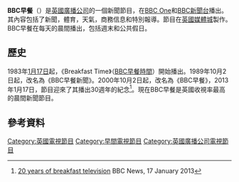 {{電視節目信息框
| 顏色       = BBC News
| 名稱       = BBC早餐<br/>{{lang|en|BBC Breakfast}}
| 原名       =
| 圖片       =
| 圖說       = 
| 類型       = 新聞節目
| 原創       =
| 發展       =
| 導演       =
| 主持       =
| 演出       =
| 配音       =
| 旁白       =
| 主題曲     =
| 片頭曲     =
| 片尾曲     =
| 作曲       =
| 國家       =
| 地區       = {{UK}}
| 語言       = [[英語|英語]]
| 季數       =
| 系列數     =
| 集數       =
| 每集列表   =
| 執行製片   =
| 製片人     = [[BBC新聞|BBC新聞]]
| 監製   =
| 副製片人   =
| 共同製片人 =
| 編審       =
| 剪輯       =
| 外景       =
| 機位       =
| 每集長     = 195分鐘（週日至週五）<br/>240分鐘（週六） 
| 頻道       =  
| 電視網     = [[英國廣播公司第一台|BBC第一台]]及[[BBC新聞台|BBC新聞台]]
| 電視臺     =
| 視頻制式   = {{lang|en|HDTV 1080i}}
| 音頻制式   = 立體聲
| 首播國家   = {{LDN}}
| 首播地區   = [[英國媒體城|英國媒體城]]
| 開始       = 1983年1月17日
| 結束       = 至今
| 晚於       = [[BBC早餐新聞|BBC早餐新聞]]
| 早於       =
| 相關劇集   =
| 中國大陸名稱 =
| 臺灣名稱     =
| 港澳名稱     =
| 馬新名稱     =
| 官方網站   = http://www.bbc.co.uk/breakfast
| imdb_id    =
| tv_com_id  =
}}
'''BBC早餐'''（{{lang-en|BBC Breakfast}}）是[[英國廣播公司|英國廣播公司]]的一個新聞節目，在[[BBC_One|BBC One]]和[[BBC新聞台|BBC新聞台]]播出。其內容包括了新聞，體育，天氣，商務信息和特別報導。節目在[[英國媒體城|英國媒體城]]製作。BBC早餐在每天的晨間播出，包括週末和公共假日。

==歷史==
1983年[[1月17日|1月17日]]起，《Breakfast Time》（[[BBC早餐時間|BBC早餐時間]]）開始播出。1989年10月2日起，改名為《BBC早餐新聞》。2000年10月2日起，改名為《BBC早餐》，2013年1月17日，節目迎來了其播出30週年的紀念<ref>[http://news.bbc.co.uk/1/hi/programmes/breakfast/2665859.stm 20 years of breakfast television] {{Wayback|url=http://news.bbc.co.uk/1/hi/programmes/breakfast/2665859.stm |date=20080107014426 }} BBC News, 17 January 2013</ref>。現在BBC早餐是英國收視率最高的晨間新聞節目。

==參考資料==
{{Reflist|30em}}

[[Category:英國電視節目|Category:英國電視節目]]
[[Category:早間電視節目|Category:早間電視節目]]
[[Category:英國廣播公司電視節目|Category:英國廣播公司電視節目]]